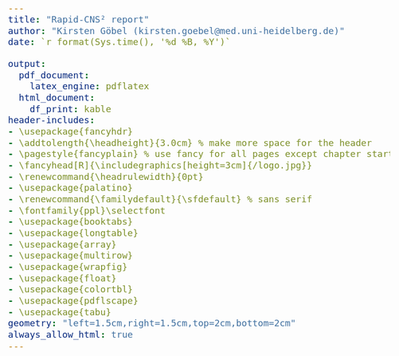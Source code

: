 ```yaml
---
title: "Rapid-CNS² report"
author: "Kirsten Göbel (kirsten.goebel@med.uni-heidelberg.de)"
date: `r format(Sys.time(), '%d %B, %Y')`

output:
  pdf_document:
    latex_engine: pdflatex
  html_document:
    df_print: kable
header-includes:
- \usepackage{fancyhdr}
- \addtolength{\headheight}{3.0cm} % make more space for the header
- \pagestyle{fancyplain} % use fancy for all pages except chapter start
- \fancyhead[R]{\includegraphics[height=3cm]{/logo.jpg}}
- \renewcommand{\headrulewidth}{0pt}
- \usepackage{palatino}
- \renewcommand{\familydefault}{\sfdefault} % sans serif
- \fontfamily{ppl}\selectfont
- \usepackage{booktabs}
- \usepackage{longtable}
- \usepackage{array}
- \usepackage{multirow}
- \usepackage{wrapfig}
- \usepackage{float}
- \usepackage{colortbl}
- \usepackage{pdflscape}
- \usepackage{tabu}
geometry: "left=1.5cm,right=1.5cm,top=2cm,bottom=2cm"
always_allow_html: true
---
```


<style>
  body{
  font-size: 16pt;
  text-align: justify;
}
</style>